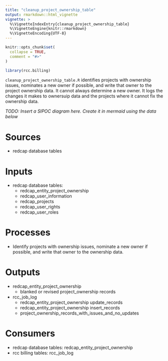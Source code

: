 ```yaml
---
title: "cleanup_project_ownership_table"
output: rmarkdown::html_vignette
vignette: >
  %\VignetteIndexEntry{cleanup_project_ownership_table}
  %\VignetteEngine{knitr::rmarkdown}
  %\VignetteEncoding{UTF-8}
---
```


```r
knitr::opts_chunk$set(
  collapse = TRUE,
  comment = "#>"
)
```

```r
library(rcc.billing)
```

`cleanup_project_ownership_table.R` identifies projects with ownership issues, nominates a new owner if possible, and write that owner to the project ownership data. It cannot always determine a new owner. It logs the changes it makes to ownersuip data and the projects where it cannot fix the ownership data.

_TODO: Insert a SIPOC diagram here. Create it in mermaid using the data below_

# Sources
- redcap database tables

# Inputs
 - redcap database tables:
   - redcap_entity_project_ownership
   - redcap_user_information
   - redcap_projects
   - redcap_user_rights
   - redcap_user_roles

# Processes
 - Identify projects with ownership issues, nominate a new owner if possible, and write that owner to the ownership data.

# Outputs
 - redcap_entity_project_ownership
    - blanked or revised project_ownership records
 - rcc_job_log
    - redcap_entity_project_ownership update_records
    - redcap_entity_project_ownership insert_records
    - project_ownership_records_with_issues_and_no_updates
 
# Consumers
- redcap database tables: redcap_entity_project_ownership
- rcc billing tables: rcc_job_log
